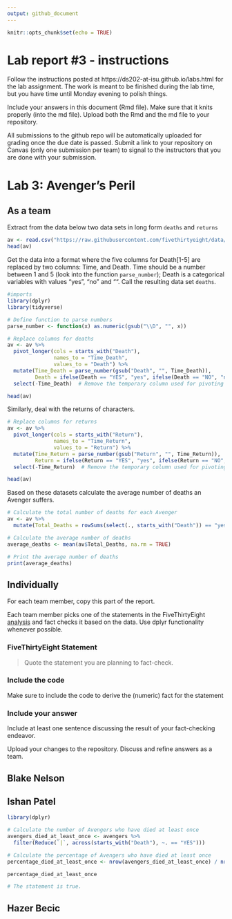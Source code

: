 ```yaml
---
output: github_document
---
```


<!-- README.md is generated from README.Rmd. Please edit the README.Rmd file -->


```r
knitr::opts_chunk$set(echo = TRUE)
```

# Lab report #3 - instructions

Follow the instructions posted at https://ds202-at-isu.github.io/labs.html for the lab assignment. The work is meant to be finished during the lab time, but you have time until Monday evening to polish things.

Include your answers in this document (Rmd file). Make sure that it knits properly (into the md file). Upload both the Rmd and the md file to your repository.  

All submissions to the github repo will be automatically uploaded for grading once the due date is passed.
Submit a link to your repository on Canvas (only one submission per team) to signal to the instructors that you are done with your submission.

# Lab 3: Avenger's Peril

## As a team

Extract from the data below two data sets in long form `deaths` and `returns`

```r
av <- read.csv("https://raw.githubusercontent.com/fivethirtyeight/data/master/avengers/avengers.csv", stringsAsFactors = FALSE)
head(av)
```

Get the data into a format where the five columns for Death[1-5] are replaced by two columns: Time, and Death. Time should be a number between 1 and 5 (look into the function `parse_number`); Death is a categorical variables with values "yes", "no" and "". Call the resulting data set `deaths`. 

```r
#imports
library(dplyr)
library(tidyverse)
```

```r
# Define function to parse numbers
parse_number <- function(x) as.numeric(gsub("\\D", "", x))

# Replace columns for deaths
av <- av %>%
  pivot_longer(cols = starts_with("Death"), 
               names_to = "Time_Death", 
               values_to = "Death") %>%
  mutate(Time_Death = parse_number(gsub("Death", "", Time_Death)),
         Death = ifelse(Death == "YES", "yes", ifelse(Death == "NO", "no", ""))) %>%
  select(-Time_Death)  # Remove the temporary column used for pivoting

head(av)
```

Similarly, deal with the returns of characters.

```r
# Replace columns for returns
av <- av %>%
  pivot_longer(cols = starts_with("Return"), 
               names_to = "Time_Return", 
               values_to = "Return") %>%
  mutate(Time_Return = parse_number(gsub("Return", "", Time_Return)),
         Return = ifelse(Return == "YES", "yes", ifelse(Return == "NO", "no", ""))) %>%
  select(-Time_Return)  # Remove the temporary column used for pivoting

head(av)
```
Based on these datasets calculate the average number of deaths an Avenger suffers. 

```r
# Calculate the total number of deaths for each Avenger
av <- av %>%
  mutate(Total_Deaths = rowSums(select(., starts_with("Death")) == "yes", na.rm = TRUE))

# Calculate the average number of deaths
average_deaths <- mean(av$Total_Deaths, na.rm = TRUE)

# Print the average number of deaths
print(average_deaths)
```
## Individually

For each team member, copy this part of the report. 

Each team member picks one of the statements in the FiveThirtyEight [analysis](https://fivethirtyeight.com/features/avengers-death-comics-age-of-ultron/) and fact checks it based on the data. Use dplyr functionality whenever possible.

### FiveThirtyEight Statement

> Quote the statement you are planning to fact-check.

### Include the code

Make sure to include the code to derive the (numeric) fact for the statement

### Include your answer

Include at least one sentence discussing the result of your fact-checking endeavor.

Upload your changes to the repository. Discuss and refine answers as a team.

## Blake Nelson


## Ishan Patel
```r
library(dplyr)

# Calculate the number of Avengers who have died at least once
avengers_died_at_least_once <- avengers %>%
  filter(Reduce(`|`, across(starts_with("Death"), ~. == "YES")))

# Calculate the percentage of Avengers who have died at least once
percentage_died_at_least_once <- nrow(avengers_died_at_least_once) / nrow(avengers) * 100

percentage_died_at_least_once

# The statement is true.
```

## Hazer Becic
